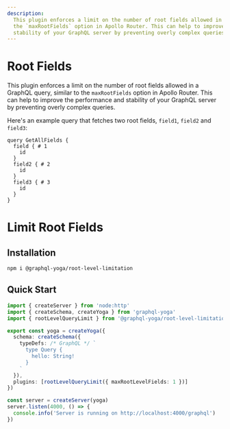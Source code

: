 ```yaml
---
description:
  This plugin enforces a limit on the number of root fields allowed in a GraphQL query, similar to
  the `maxRootFields` option in Apollo Router. This can help to improve the performance and
  stability of your GraphQL server by preventing overly complex queries.
---
```


# Root Fields

This plugin enforces a limit on the number of root fields allowed in a GraphQL query, similar to the
`maxRootFields` option in Apollo Router. This can help to improve the performance and stability of
your GraphQL server by preventing overly complex queries.

Here's an example query that fetches two root fields, `field1`, `field2` and `field3`:

```
query GetAllFields {
  field { # 1
    id
  }
  field2 { # 2
    id
  }
  field3 { # 3
    id
  }
}
```

# Limit Root Fields

## Installation

```sh npm2yarn
npm i @graphql-yoga/root-level-limitation
```

## Quick Start

```ts
import { createServer } from 'node:http'
import { createSchema, createYoga } from 'graphql-yoga'
import { rootLevelQueryLimit } from '@graphql-yoga/root-level-limitation'

export const yoga = createYoga({
  schema: createSchema({
    typeDefs: /* GraphQL */ `
      type Query {
        hello: String!
      }
    `
  }),
  plugins: [rootLevelQueryLimit({ maxRootLevelFields: 1 })]
})

const server = createServer(yoga)
server.listen(4000, () => {
  console.info('Server is running on http://localhost:4000/graphql')
})
```
